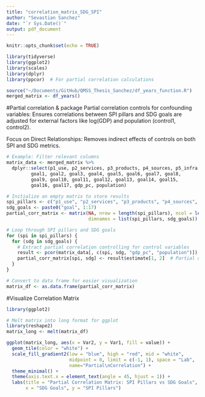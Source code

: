 ```yaml
---
title: "correlation_matrix_SDG_SPI"
author: "Sevastian Sanchez"
date: "`r Sys.Date()`"
output: pdf_document
---
```


```r
knitr::opts_chunk$set(echo = TRUE)
```

```r
library(tidyverse)
library(ggplot2)
library(scales)
library(dplyr)
library(ppcor)  # For partial correlation calculations

source("~/Documents/GitHub/QMSS_Thesis_Sanchez/df_years_function.R")
merged_matrix <- df_years() 
```

#Partial correlation & package 
Partial correlation controls for confounding variables: Ensures correlations between SPI pillars and SDG goals are adjusted for external factors like log(GDP) and population (control1, control2).

Focus on Direct Relationships: Removes indirect effects of controls on both SPI and SDG metrics.
```r
# Example: Filter relevant columns
matrix_data <- merged_matrix %>%
  dplyr::select(p1_use, p2_services, p3_products, p4_sources, p5_infra,
         goal1, goal2, goal3, goal4, goal5, goal6, goal7, goal8,
         goal9, goal10, goal11, goal12, goal13, goal14, goal15,
         goal16, goal17, gdp_pc, population)

```

```r
# Initialize an empty matrix to store results
spi_pillars <- c("p1_use", "p2_services", "p3_products", "p4_sources", "p5_infra")
sdg_goals <- paste0("goal", 1:17)
partial_corr_matrix <- matrix(NA, nrow = length(spi_pillars), ncol = length(sdg_goals),
                              dimnames = list(spi_pillars, sdg_goals))

# Loop through SPI pillars and SDG goals
for (spi in spi_pillars) {
  for (sdg in sdg_goals) {
    # Extract partial correlation controlling for control variables
    result <- pcor(matrix_data[, c(spi, sdg, "gdp_pc", "population")])
    partial_corr_matrix[spi, sdg] <- result$estimate[1, 2]  # Partial correlation coefficient
  }
}

# Convert to data frame for easier visualization
matrix_df <- as.data.frame(partial_corr_matrix)

```

#Visualize Correlation Matrix
```r
library(ggplot2)

# Melt matrix into long format for ggplot
library(reshape2)
matrix_long <- melt(matrix_df)

ggplot(matrix_long, aes(x = Var2, y = Var1, fill = value)) +
  geom_tile(color = "white") +
  scale_fill_gradient2(low = "blue", high = "red", mid = "white",
                       midpoint = 0, limit = c(-1, 1), space = "Lab",
                       name="Partial\nCorrelation") +
  theme_minimal() +
  theme(axis.text.x = element_text(angle = 45, hjust = 1)) +
  labs(title = "Partial Correlation Matrix: SPI Pillars vs SDG Goals",
       x = "SDG Goals", y = "SPI Pillars")

```


